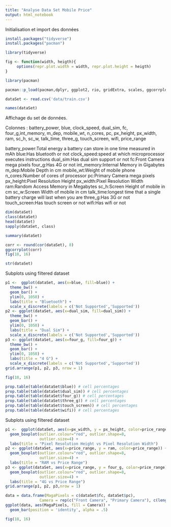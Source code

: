 ```yaml
---
title: "Analyse Data Set Mobile Price"
output: html_notebook
---
```


Initialisation et import des données

```r
install.packages("tidyverse")
install.packages("pacman")

library(tidyverse)

fig <- function(width, heigth){
     options(repr.plot.width = width, repr.plot.height = heigth)
}

library(pacman)

pacman::p_load(pacman,dplyr, ggplot2, rio, gridExtra, scales, ggcorrplot, caret, e1071)

dataSet <- read.csv('data/train.csv')
```


```r
names(dataSet)
```

Affichage du set de données.

Colonnes : battery_power, blue, clock_speed, dual_sim, fc, four_g,int_memory, m_dep, mobile_wt, n_cores, pc, px_height, px_width, ram, sc_h, sc_w, talk_time, three_g, touch_screen, wifi, price_range

battery_power:Total energy a battery can store in one time measured in mAh
blue:Has bluetooth or not
clock_speed:speed at which microprocessor executes instructions
dual_sim:Has dual sim support or not
fc:Front Camera mega pixels
four_g:Has 4G or not
int_memory:Internal Memory in Gigabytes
m_dep:Mobile Depth in cm
mobile_wt:Weight of mobile phone
n_cores:Number of cores of processor
pc:Primary Camera mega pixels
px_height:Pixel Resolution Height
px_width:Pixel Resolution Width
ram:Random Access Memory in Megabytes
sc_h:Screen Height of mobile in cm
sc_w:Screen Width of mobile in cm
talk_time:longest time that a single battery charge will last when you are
three_g:Has 3G or not
touch_screen:Has touch screen or not
wifi:Has wifi or not

```r
dim(dataSet)
class(dataSet)
head(dataSet)
sapply(dataSet, class)
```


```r
summary(dataSet)
```


```r
corr <- round(cor(dataSet), 8)
ggcorrplot(corr)
fig(18, 16)
```


```r
str(dataSet)
```

Subplots using filtered dataset
```r
p1 <-  ggplot(dataSet, aes(x=blue, fill=blue)) +
  theme_bw() +
  geom_bar() +
  ylim(0, 1050) +
  labs(title = "Bluetooth") +
  scale_x_discrete(labels = c('Not Supported','Supported'))
p2 <- ggplot(dataSet, aes(x=dual_sim, fill=dual_sim)) +
  theme_bw() +
  geom_bar() +
  ylim(0, 1050) +
  labs(title = "Dual Sim") +
  scale_x_discrete(labels = c('Not Supported','Supported'))
p3 <- ggplot(dataSet, aes(x=four_g, fill=four_g)) +
  theme_bw() +
  geom_bar() +
  ylim(0, 1050) +
  labs(title = "4 G") +
  scale_x_discrete(labels = c('Not Supported','Supported'))
grid.arrange(p1, p2, p3, nrow = 1)

fig(18, 16)
```


```r
prop.table(table(dataSet$blue)) # cell percentages
prop.table(table(dataSet$dual_sim)) # cell percentages
prop.table(table(dataSet$four_g)) # cell percentages
prop.table(table(dataSet$three_g)) # cell percentages
prop.table(table(dataSet$touch_screen)) # cell percentages
prop.table(table(dataSet$wifi)) # cell percentages
```


Subplots using filtered dataset
```r
p1 <-  ggplot(dataSet, aes(x=px_width, y = px_height, color=price_range)) +
  geom_boxplot(outlier.colour="red", outlier.shape=8,
               outlier.size=4) +
  labs(title = "Pixel Resolution Height vs Pixel Resolution Width")
p2 <- ggplot(dataSet, aes(x=price_range, y = ram, color=price_range)) +
  geom_boxplot(outlier.colour="red", outlier.shape=8,
               outlier.size=4) +
  labs(title = "RAM vs Price Range")
p3 <- ggplot(dataSet, aes(x=price_range, y = four_g, color=price_range)) +
  geom_boxplot(outlier.colour="red", outlier.shape=8,
               outlier.size=4) +
  labs(title = "4G vs Price Range")
grid.arrange(p1, p2, p3,nrow = 1)
```


```r
data = data.frame(MagaPixels = c(dataSet$fc, dataSet$pc), 
               Camera = rep(c("Front Camera", "Primary Camera"), c(length(dataSet$fc), length(dataSet$pc))))
ggplot(data, aes(MagaPixels, fill = Camera)) + 
  geom_bar(position = 'identity', alpha = .5)

fig(18, 16)
```